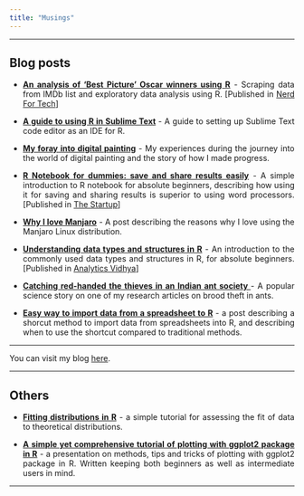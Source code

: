 ---
title: "Musings"
---

<style>
body {
text-align: justify}
</style>

----

## Blog posts

* **<a href="https://medium.com/nerd-for-tech/an-analysis-of-best-picture-oscar-winners-using-r-2de5fd37bc87" target="_blank">An analysis of ‘Best Picture’ Oscar winners using R</a>** - Scraping data from IMDb list and exploratory data analysis using R. [Published in <a href="https://medium.com/nerd-for-tech" target="_blank">Nerd For Tech</a>]<br>

* **<a href="https://bishwarup-paul.medium.com/a-guide-to-using-r-in-sublime-text-27f78b33f872" target="_blank">A guide to using R in Sublime Text</a>** - A guide to setting up Sublime Text code editor as an IDE for R.

* **<a href="https://bishwarup-paul.medium.com/my-foray-into-digital-painting-20725988f31f" target="_blank">My foray into digital painting</a>** - My experiences during the journey into the world of digital painting and the story of how I made progress.

* **<a href="https://medium.com/swlh/r-notebook-for-dummies-save-and-share-results-easily-51d343a4882?sk=6a629b6b34fd68be48f1448fcb2ef496" target="_blank">R Notebook for dummies: save and share results easily</a>** - A simple introduction to R notebook for absolute beginners, describing how using it for saving and sharing results is superior to using word processors. [Published in <a href="https://medium.com/swlh" target="_blank">The Startup</a>]<br>

* **<a href="https://bishwarup-paul.medium.com/why-i-love-manjaro-144841982ece?sk=96fef3f5afaa66f2db3996f602545689" target="_blank">Why I love Manjaro</a>** - A post describing the reasons why I love using the Manjaro Linux distribution.<br> 

* **<a href="https://medium.com/analytics-vidhya/understanding-data-structures-in-r-793d7ce79073?sk=e07cb36c7a23c7d4b06f16e0bf67d37e" target="_blank">Understanding data types and structures in R</a>** - An introduction to the commonly used data types and structures in R, for absolute beginners. [Published in <a href="https://medium.com/analytics-vidhya" target="_blank">Analytics Vidhya</a>]<br>

* **<a href="https://bishwarup-paul.medium.com/catching-red-handed-the-thieves-in-an-indian-ant-society-9182124d546?sk=9b2aeb66ef5f338ea9d4d547112eeee7" target="_blank">Catching red-handed the thieves in an Indian ant society </a>** - A popular science story on one of my research articles on brood theft in ants.<br>

* **<a href="https://bishwarup-paul.medium.com/easy-way-to-import-data-from-spreadsheet-to-r-d20cdf2da79f?sk=2e823c9bf3bc4552feffc0e09873657b" target="_blank">Easy way to import data from a spreadsheet to R</a>** - a post describing a shorcut method to import data from spreadsheets into R, and describing when to use the shortcut compared to traditional methods.<br>

----

You can visit my blog <a href="https://bishwarup-paul.medium.com/" target="_blank">here</a>.

----


## Others

* **<a href="docs/fitting_distributions_in_R.pdf" target="_blank">Fitting distributions in R</a>** - a simple tutorial for assessing the fit of data to theoretical distributions.

* **<a href="https://bishwaruppaul.github.io/ggplot2_simple_tutorial/" target="_blank">A simple yet comprehensive tutorial of plotting with ggplot2 package in R</a>** - a presentation on methods, tips and tricks of plotting with ggplot2 package in R. Written keeping both beginners as well as intermediate users in mind.

----